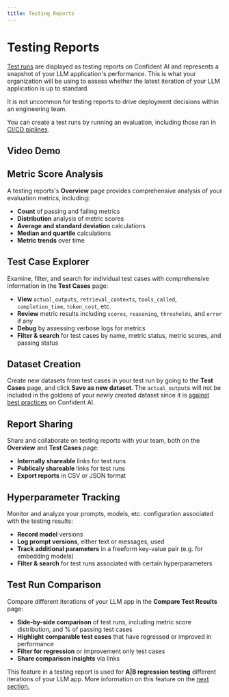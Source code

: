 ```yaml
---
title: Testing Reports
---
```



# Testing Reports

[Test runs](/concepts/test-runs) are displayed as testing reports on Confident AI and represents a snapshot of your LLM application's performance. This is what your organization will be using to assess whether the latest iteration of your LLM application is up to standard.

<Callout>
  It is not uncommon for testing reports to drive deployment decisions within an
  engineering team.
</Callout>

You can create a test runs by running an evaluation, including those ran in [CI/CD piplines](/llm-evaluation/evaluation-features/unit-testing-in-cicd-in-cicd).

## Video Demo

<VideoDisplayer
  src="https://confident-docs.s3.us-east-1.amazonaws.com/evaluation:testing-report.mp4"
  width="100%"
  title="Navigating Testing Reports on Confident AI"
/>

## Metric Score Analysis

A testing reports's **Overview** page provides comprehensive analysis of your evaluation metrics, including:

- **Count** of passing and failing metrics
- **Distribution** analysis of metric scores
- **Average and standard deviation** calculations
- **Median and quartile** calculations
- **Metric trends** over time

## Test Case Explorer

Examine, filter, and search for individual test cases with comprehensive information in the **Test Cases** page:

- **View** `actual_outputs`, `retrieval_contexts`, `tools_called`, `completion_time`, `token_cost`, etc.
- **Review** metric results including `scores`, `reasoning`, `thresholds`, and `error` if any
- **Debug** by assessing verbose logs for metrics
- **Filter & search** for test cases by name, metric status, metric scores, and passing status

## Dataset Creation

Create new datasets from test cases in your test run by going to the **Test Cases** page, and click **Save as new dataset**. The `actual_output`s will not be included in the goldens of your newly created dataset since it is [against best practices](/concepts/datasets#why-shouldnt-goldens-contain-actual_output) on Confident AI.

## Report Sharing

Share and collaborate on testing reports with your team, both on the **Overview** and **Test Cases** page:

- **Internally shareable** links for test runs
- **Publicaly shareable** links for test runs
- **Export reports** in CSV or JSON format

## Hyperparameter Tracking

Monitor and analyze your prompts, models, etc. configuration associated with the testing results:

- **Record model** versions
- **Log prompt versions**, either text or messages, used
- **Track additional parameters** in a freeform key-value pair (e.g. for embedding models)
- **Filter & search** for test runs associated with certain hyperparameters

## Test Run Comparison

Compare different iterations of your LLM app in the **Compare Test Results** page:

- **Side-by-side comparison** of test runs, including metric score distribution, and % of passing test cases
- **Highlight comparable test cases** that have regressed or improved in performance
- **Filter for regression** or improvement only test cases
- **Share comparison insights** via links

This feature in a testing report is used for **A|B regression testing** different iterations of your LLM app. More information on this feature on the [next section.](/evaluations/ab-regression-testing)
